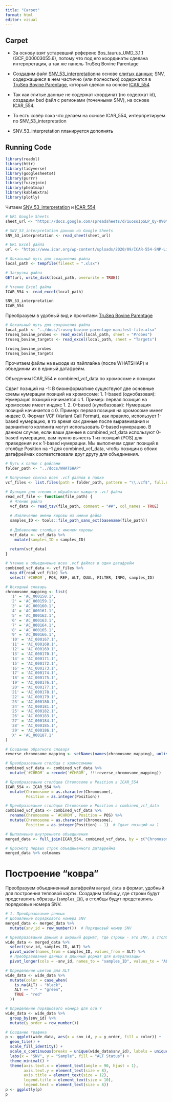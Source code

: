 ```yaml
---
title: "Carpet"
format: html
editor: visual
---
```


## Carpet

-   За основу взят устаревший референс Bos_taurus_UMD_3.1.1 (GCF_000003055.6), потому что под его координаты сделана интерпретация, а так же панель TruSeq Bovine Parentage

-   Создадим файл [SNV_53_interpretation](https://docs.google.com/spreadsheets/d/1uosoIpSLP_Qy-OV0t4FkPe3jNXiAXEa85Hp6OyV5NK8/edit?gid=0#gid=0)на основе [слитых данных](https://apknet.ru/analiz-geneticheskix-xarakteristik-v/); SNV, содержащиеся в нем частично (или полностью) содержатся в [TruSeq Bovine Parentage](https://support.illumina.com/downloads/truseq-bovine-parentage-manifest.html), который сделан на основе [ICAR_554](https://www.icar.org/index.php/certifications/dna-certifications/certification-and-accreditation-of-dna-genetic-laboratories/two-new-dna-based-services/genoex-snp-exchange/icar-554-snp-list-for-parentage-discovery/)

-   Так как слитые данные не содержат координат (но содержат id), создадим bed файл с регионами (точечными SNV), на основе ICAR_554.

-   То есть ковёр пока что делаем на основе ICAR_554, интерпретируем по SNV_53_interpretation

-   SNV_53_interpretation планируется дополнять

## Running Code

```r
library(readxl)
library(httr)
library(tidyverse)
library(googlesheets4)
library(purrr)
library(fuzzyjoin)
library(pheatmap)
library(kableExtra)
library(plotly)
```

Читаем [SNV_53_interpretation](https://docs.google.com/spreadsheets/d/1uosoIpSLP_Qy-OV0t4FkPe3jNXiAXEa85Hp6OyV5NK8/) и [ICAR_554](https://www.icar.org/wp-content/uploads/2020/09/ICAR-554-SNP-List-for-Parentage-Discovery.xlsx)

```r
# URL Google Sheets
sheet_url <- "https://docs.google.com/spreadsheets/d/1uosoIpSLP_Qy-OV0t4FkPe3jNXiAXEa85Hp6OyV5NK8/"

# SNV_53_interpretation данных из Google Sheets
SNV_53_interpretation <- read_sheet(sheet_url)

# URL Excel файла
url <- "https://www.icar.org/wp-content/uploads/2020/09/ICAR-554-SNP-List-for-Parentage-Discovery.xlsx"

# Локальный путь для сохранения файла
local_path <- tempfile(fileext = ".xlsx")

# Загрузка файла
GET(url, write_disk(local_path, overwrite = TRUE))

# Чтение Excel файла
ICAR_554 <- read_excel(local_path)
```

```r
SNV_53_interpretation
ICAR_554 
```

Преобразуем в удобный вид и прочитаем [TruSeq Bovine Parentage](https://support.illumina.com/downloads/truseq-bovine-parentage-manifest.html)

```r
# Локальный путь для сохранения файла
local_path <- "../docs/truseq-bovine-parentage-manifest-file.xlsx"
truseq_bovine_probes <- read_excel(local_path, sheet = "Probes")
truseq_bovine_targets <- read_excel(local_path, sheet = "Targets")
```

```r
truseq_bovine_probes
truseq_bovine_targets
```

Прочитаем файлы на выходе из пайплайна (после WHATSHAP) и объединим их в единый датафрейм.

Объеденим ICAR_554 и combined_vcf_data по хромосоме и позиции

Сдвиг позиций на -1: В биоинформатике существуют две основные схемы нумерации позиций на хромосоме: 1. 1-based (однобазовая): Нумерация позиций начинается с 1. Пример: первая позиция на хромосоме имеет индекс 1. 2. 0-based (нулебазовая): Нумерация позиций начинается с 0. Пример: первая позиция на хромосоме имеет индекс 0. Формат VCF (Variant Call Format), как правило, использует 1-based нумерацию, в то время как данные после выравнивания и вариантного коллинга могут использовать 0-based нумерацию. В данном случае, если ваши данные в combined_vcf_data используют 0-based нумерацию, вам нужно вычесть 1 из позиций (POS) для приведения их к 1-based нумерации. Мы выполняем сдвиг позиций в столбце Position на -1 для combined_vcf_data, чтобы позиции в обоих датафреймах соответствовали друг другу для объединения.

```r
# Путь к папке с файлами
folder_path <- "../docs/WHATSHAP"

# Получение списка всех .vcf файлов в папке
vcf_files <- list.files(path = folder_path, pattern = "\\.vcf$", full.names = TRUE)

# Функция для чтения и обработки каждого .vcf файла
read_vcf_file <- function(file_path) {
  # Чтение файла
  vcf_data <- read_tsv(file_path, comment = "##", col_names = TRUE)
  
  # Извлечение имени коровы из имени файла
  samples_ID <- tools::file_path_sans_ext(basename(file_path))
  
  # Добавление столбца с именем коровы
  vcf_data <- vcf_data %>%
    mutate(samples_ID = samples_ID)
  
  return(vcf_data)
}

# Чтение и объединение всех .vcf файлов в один датафрейм
combined_vcf_data <- vcf_files %>%
  map_df(read_vcf_file) %>%
  select(`#CHROM`, POS, REF, ALT, QUAL, FILTER, INFO, samples_ID)

# Исходный словарь
chromosome_mapping <- list(
  '1' = 'AC_000158.1',
  '2' = 'AC_000159.1',
  '3' = 'AC_000160.1',
  '4' = 'AC_000161.1',
  '5' = 'AC_000162.1',
  '6' = 'AC_000163.1',
  '7' = 'AC_000164.1',
  '8' = 'AC_000165.1',
  '9' = 'AC_000166.1',
  '10' = 'AC_000167.1',
  '11' = 'AC_000168.1',
  '12' = 'AC_000169.1',
  '13' = 'AC_000170.1',
  '14' = 'AC_000171.1',
  '15' = 'AC_000172.1',
  '16' = 'AC_000173.1',
  '17' = 'AC_000174.1',
  '18' = 'AC_000175.1',
  '19' = 'AC_000176.1',
  '20' = 'AC_000177.1',
  '21' = 'AC_000178.1',
  '22' = 'AC_000179.1',
  '23' = 'AC_000180.1',
  '24' = 'AC_000181.1',
  '25' = 'AC_000182.1',
  '26' = 'AC_000183.1',
  '27' = 'AC_000184.1',
  '28' = 'AC_000185.1',
  '29' = 'AC_000186.1',
  'X' = 'AC_000187.1'
)

# Создание обратного словаря
reverse_chromosome_mapping <- setNames(names(chromosome_mapping), unlist(chromosome_mapping))

# Преобразование столбца с хромосомами
combined_vcf_data <- combined_vcf_data %>%
  mutate(`#CHROM` = recode(`#CHROM`, !!!reverse_chromosome_mapping))

# Преобразование столбцов Chromosome и Position в ICAR_554
ICAR_554 <- ICAR_554 %>%
  mutate(Chromosome = as.character(Chromosome),
         Position = as.integer(Position))

# Преобразование столбцов Chromosome и Position в combined_vcf_data
combined_vcf_data <- combined_vcf_data %>%
  rename(Chromosome = `#CHROM`, Position = POS) %>%
  mutate(Chromosome = as.character(Chromosome),
         Position = as.integer(Position) - 1)  # Сдвиг позиций на 1

# Выполнение внутреннего объединения
merged_data <- full_join(ICAR_554, combined_vcf_data, by = c("Chromosome", "Position"))

# Просмотр первых строк объединенного датафрейма
merged_data %>% colnames
```

# Построение "ковра"

Преобразуем объединенный датафрейм `merged_data` в формат, удобный для построения тепловой карты. Создадим таблицу, где строки будут представлять образцы (`samples_ID`), а столбцы будут представлять порядковые номера SNV.

```r
# 1. Преобразование данных
# Добавление порядкового номера SNV
merged_data <- merged_data %>%
  mutate(snv_id = row_number())  # Порядковый номер SNV

# Преобразование данных в широкий формат, где строки - это SNV, а столбцы - образцы
wide_data <- merged_data %>%
  select(snv_id, samples_ID, ALT) %>%
  pivot_wider(names_from = samples_ID, values_from = ALT) %>%
  # Преобразование данных в длинный формат для визуализации
  pivot_longer(cols = -snv_id, names_to = "samples_ID", values_to = "ALT")

# Определение цветов для ALT
wide_data <- wide_data %>%
  mutate(color = case_when(
    is.na(ALT) ~ "black",
    ALT == "." ~ "green",
    TRUE ~ "red"
  ))

# Определение порядкового номера для оси Y
wide_data <- wide_data %>%
  group_by(snv_id) %>%
  mutate(y_order = row_number())

# Создание графика
p <- ggplot(wide_data, aes(x = snv_id, y = y_order, fill = color)) +
  geom_tile() +
  scale_fill_identity() +
  scale_x_continuous(breaks = unique(wide_data$snv_id), labels = unique(wide_data$snv_id)) +
  labs(x = "SNV", y = "Sample", fill = "ALT Status") +
  theme_minimal() +
  theme(axis.text.x = element_text(angle = 90, hjust = 1),
        axis.text.y = element_text(size = 8),
        axis.title = element_text(size = 12),
        legend.title = element_text(size = 10),
        legend.text = element_text(size = 8))
p <- ggplotly(p)
p
```
